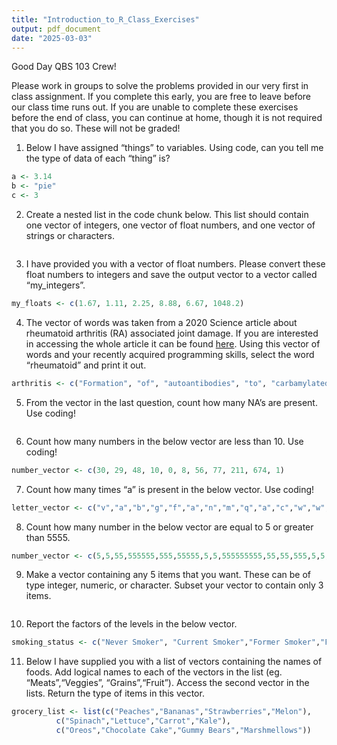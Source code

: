 ```yaml
---
title: "Introduction_to_R_Class_Exercises"
output: pdf_document
date: "2025-03-03"
---
```


Good Day QBS 103 Crew!

Please work in groups to solve the problems provided in our very first in class assignment. If you complete this early, you are free to leave before our class time runs out. If you are unable to complete these exercises before the end of class, you can continue at home, though it is not required that you do so. These will not be graded!

1) Below I have assigned "things" to variables. Using code, can you tell me the type of data of each "thing" is?
```r
a <- 3.14
b <- "pie"
c <- 3
```

2) Create a nested list in the code chunk below. This list should contain one vector of integers, one vector of float numbers, and one vector of strings or characters.
```r

```

3) I have provided you with a vector of float numbers. Please convert these float numbers to integers and save the output vector to a vector called "my_integers".
```r
my_floats <- c(1.67, 1.11, 2.25, 8.88, 6.67, 1048.2)
```

4) The vector of words was taken from a 2020 Science article about rheumatoid arthritis (RA) associated joint damage. If you are interested in accessing the whole article it can be found [here](https://www.science.org/doi/10.1126/sciadv.abd2688). Using this vector of words and your recently acquired programming skills, select the word "rheumatoid" and print it out.

```r
arthritis <- c("Formation", "of", "autoantibodies", "to", "carbamylated", "proteins", "(anti-CarP)", "is", "considered", "detrimental", "in", "the", "prognosis", "of", "erosive", "rheumatoid", "arthritis", "(RA).", "The", "source", "of", "carbamylated", "antigens", "and", "the", "mechanisms", "by", "which", "anti-CarP", "antibodies", "promote", "bone", "erosion", "in", "RA", "remain", "unknown.", NA, "Here,", "we", "find", "that", "neutrophil", "extracellular", "traps", "(NETs)", "externalize", "carbamylated", "proteins", "and", "that", "RA", "subjects", "develop", "autoantibodies", "against", "carbamylated", "NET", "(cNET)", "antigens", "that,", "in", "turn,", "correlate", "with", "levels", "of", "anti-CarP.", "Transgenic", "mice", "expressing", "the", "human", "RA", "shared", "epitope", "(HLADRB1*", "04:01)", "immunized", "with", "cNETs", "develop", "antibodies", "to", "citrullinated", "and", NA, "carbamylated", "proteins.", "Furthermore,", "anti–carbamylated", "histone", "antibodies", "correlate", "with", "radiographic", "bone", "erosion", "in", "RA", "subjects.", "Moreover,", "anti–carbamylated", "histone–immunoglobulin", "G", "immune", "complexes", "promote", "osteoclast", "differentiation", "and", "potentiate", "osteoclast-mediated", NA, "matrix", "resorption.", "These", "results", "demonstrate", "that", "carbamylated", "proteins", "present", "in", "NETs", "enhance", "pathogenic", "immune", "responses", "and", "bone", "destruction,", "which", "may", "explain", "the", "association", "between", "anti-CarP", "and", "erosive", NA, "arthritis", "in", "RA.")
```

5) From the vector in the last question, count how many NA's are present. Use coding!
```r

```

6) Count how many numbers in the below vector are less than 10. Use coding!
```r
number_vector <- c(30, 29, 48, 10, 0, 8, 56, 77, 211, 674, 1)
```

7) Count how many times "a" is present in the below vector. Use coding!
```r
letter_vector <- c("v","a","b","g","f","a","n","m","q","a","c","w","w","i","e","y")
```

8) Count how many number in the below vector are equal to 5 or greater than 5555.
```r
number_vector <- c(5,5,55,555555,555,55555,5,5,555555555,55,55,555,5,5,55555555,5,55,5,5555,5,555,5555)
```

9) Make a vector containing any 5 items that you want. These can be of type integer, numeric, or character. Subset your vector to contain only 3 items.
```r

```

10) Report the factors of the levels in the below vector.
```r
smoking_status <- c("Never Smoker", "Current Smoker","Former Smoker","Former Smoker","Never Smoker","Never Smoker","Never Smoker","Current Smoker","Former Smoker","Former Smoker")
```

11) Below I have supplied you with a list of vectors containing the names of foods. Add logical names to each of the vectors in the list (eg. "Meats","Veggies", "Grains","Fruit"). Access the second vector in the lists. Return the type of items in this vector.

```r
grocery_list <- list(c("Peaches","Bananas","Strawberries","Melon"),
          c("Spinach","Lettuce","Carrot","Kale"),
          c("Oreos","Chocolate Cake","Gummy Bears","Marshmellows"))
```